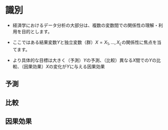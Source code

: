 # 識別

- 経済学におけるデータ分析の大部分は、複数の変数間での関係性の理解・利用を目的とします。

- ここではある結果変数$Y$と独立変数（群）$X=X_1,...,X_L$の関係性に焦点を当てます。

- より具体的な目標は大きく（予測）$Y$の予測、（比較）異なる$X$間での$Y$の比較、（因果効果）$X$の変化が$Y$に与える因果効果

## 予測

## 比較

## 因果効果
